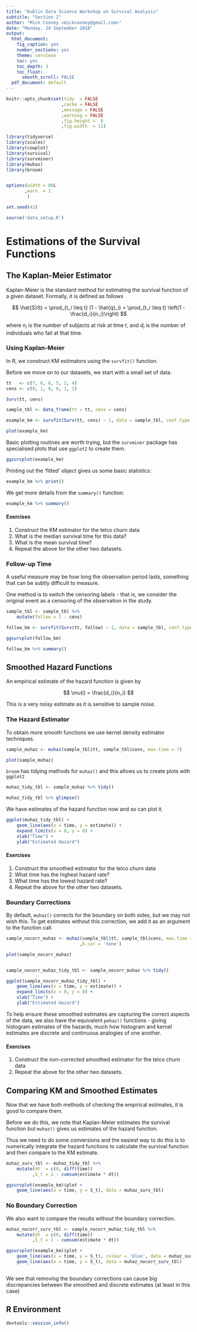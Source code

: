 ```yaml
---
title: "Dublin Data Science Workshop on Survival Analysis"
subtitle: "Section 2"
author: "Mick Cooney <mickcooney@gmail.com>"
date: "Monday, 24 September 2018"
output:
  html_document:
    fig_caption: yes
    number_sections: yes
    theme: cerulean
    toc: yes
    toc_depth: 3
    toc_float:
      smooth_scroll: FALSE
  pdf_document: default
---
```


```r
knitr::opts_chunk$set(tidy  = FALSE
                     ,cache = FALSE
                     ,message = FALSE
                     ,warning = FALSE
                     ,fig.height =  8
                     ,fig.width  = 11)

library(tidyverse)
library(scales)
library(cowplot)
library(survival)
library(survminer)
library(muhaz)
library(broom)


options(width = 80L
       ,warn  = 1
        )

set.seed(42)

source('data_setup.R')
```


# Estimations of the Survival Functions

## The Kaplan-Meier Estimator

Kaplan-Meier is the standard method for estimating the survival function of a
given dataset. Formally, it is defined as follows

$$
\hat{S}(t) = \prod_{t_i \leq t} (1 - \hat{q}_i) = \prod_{t_i \leq t} \left(1 - \frac{d_i}{n_i}\right)
$$

where $n_i$ is the number of subjects at risk at time $t$, and $d_i$ is the
number of individuals who fail at that time.

### Using Kaplan-Meier

In R, we construct KM estimators using the `survfit()` function.

Before we move on to our datasets, we start with a small set of data.

```r
tt   <- c(7, 6, 6, 5, 2, 4)
cens <- c(0, 1, 0, 0, 1, 1)

Surv(tt, cens)

sample_tbl <- data_frame(tt = tt, cens = cens)

example_km <- survfit(Surv(tt, cens) ~ 1, data = sample_tbl, conf.type = 'log-log')

plot(example_km)
```

Basic plotting routines are worth trying, but the `survminer` package has
specialised plots that use `ggplot2` to create them.

```r
ggsurvplot(example_km)
```

Printing out the 'fitted' object gives us some basic statistics:

```r
example_km %>% print()
```

We get more details from the `summary()` function:

```r
example_km %>% summary()
```

#### Exercises

  1. Construct the KM estimator for the telco churn data
  1. What is the median survival time for this data?
  1. What is the mean survival time?
  1. Repeat the above for the other two datasets.


### Follow-up Time

A useful measure may be how long the observation period lasts, something that
can be subtly difficult to measure.

One method is to switch the censoring labels - that is, we consider the
original event as a censoring of the observation in the study.

```r
sample_tbl <- sample_tbl %>%
    mutate(follow = 1 - cens)

follow_km <- survfit(Surv(tt, follow) ~ 1, data = sample_tbl, conf.type = 'log-log')

ggsurvplot(follow_km)

follow_km %>% summary()
```


## Smoothed Hazard Functions

An empirical estimate of the hazard function is given by

$$
\mu(i) = \frac{d_i}{n_i}
$$

This is a very noisy estimate as it is sensitive to sample noise.

### The Hazard Estimator

To obtain more smooth functions we use kernel density estimator techniques.

```r
sample_muhaz <- muhaz(sample_tbl$tt, sample_tbl$cens, max.time = 7)

plot(sample_muhaz)
```

`broom` has tidying methods for `muhaz()` and this allows us to create plots
with `ggplot2`

```r
muhaz_tidy_tbl <- sample_muhaz %>% tidy()

muhaz_tidy_tbl %>% glimpse()
```

We have estimates of the hazard function now and so can plot it.

```r
ggplot(muhaz_tidy_tbl) +
    geom_line(aes(x = time, y = estimate)) +
    expand_limits(x = 0, y = 0) +
    xlab("Time") +
    ylab("Estimated Hazard")
```


#### Exercises

  1. Construct the smoothed estimator for the telco churn data
  1. What time has the highest hazard rate?
  1. What time has the lowest hazard rate?
  1. Repeat the above for the other two datasets.


### Boundary Corrections

By default, `muhaz()` corrects for the boundary on both sides, but we may not
wish this. To get estimates without this correction, we add it as an argument
to the function call.


```r
sample_nocorr_muhaz <- muhaz(sample_tbl$tt, sample_tbl$cens, max.time = 7
                            ,b.cor = 'none')

plot(sample_nocorr_muhaz)


sample_nocorr_muhaz_tidy_tbl <- sample_nocorr_muhaz %>% tidy()

ggplot(sample_nocorr_muhaz_tidy_tbl) +
    geom_line(aes(x = time, y = estimate)) +
    expand_limits(x = 0, y = 0) +
    xlab("Time") +
    ylab("Estimated Hazard")
```

To help ensure these smoothed estimates are capturing the correct aspects of
the data, we also have the equivalent `pehaz()` functions - giving histogram
estimates of the hazards, much how histogram and kernel estimates are discrete
and continuous analogies of one another.

#### Exercises

  1. Construct the non-corrected smoothed estimator for the telco churn data
  1. Repeat the above for the other two datasets.


## Comparing KM and Smoothed Estimates

Now that we have both methods of checking the empirical estimates, it is good
to compare them.

Before we do this, we note that Kaplan-Meier estimates the survival function
but `muhaz()` gives us estimates of the hazard function.

Thus we need to do some conversions and the easiest way to do this is to
numerically integrate the hazard functions to calculate the survival function
and then compare to the KM estimate.

```r
muhaz_surv_tbl <- muhaz_tidy_tbl %>%
    mutate(dt  = c(0, diff(time))
          ,S_t = 1 - cumsum(estimate * dt))

ggsurvplot(example_km)$plot +
    geom_line(aes(x = time, y = S_t), data = muhaz_surv_tbl)
```


### No Boundary Correction

We also want to compare the results without the boundary correction.

```r
muhaz_nocorr_surv_tbl <- sample_nocorr_muhaz_tidy_tbl %>%
    mutate(dt  = c(0, diff(time))
          ,S_t = 1 - cumsum(estimate * dt))

ggsurvplot(example_km)$plot +
    geom_line(aes(x = time, y = S_t), colour = 'blue', data = muhaz_surv_tbl) +
    geom_line(aes(x = time, y = S_t), data = muhaz_nocorr_surv_tbl)
    

```

We see that removing the boundary corrections can cause big discrepancies
between the smoothed and discrete estimates (at least in this case)





## R Environment

```r
devtools::session_info()
```
